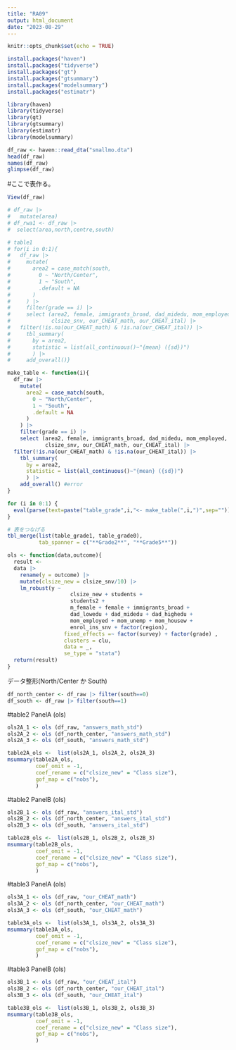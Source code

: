 ```yaml
---
title: "RA09"
output: html_document
date: "2023-08-29"
---
```


```r
knitr::opts_chunk$set(echo = TRUE)
```

```r
install.packages("haven")
install.packages("tidyverse")
install.packages("gt")
install.packages("gtsummary")
install.packages("modelsummary")
install.packages("estimatr")
```
```r
library(haven)
library(tidyverse)
library(gt)
library(gtsummary)
library(estimatr)
library(modelsummary)
```


```r

df_raw <- haven::read_dta("smallmo.dta")
head(df_raw)
names(df_raw)
glimpse(df_raw)
```

#ここで表作る。
```r
View(df_raw)
```
```r

# df_raw |>
#   mutate(area)
# df_rwa1 <- df_raw |> 
#  select(area,north,centre,south)
```
```r
# table1
# for(i in 0:1){
#   df_raw |> 
#     mutate(
#       area2 = case_match(south,
#         0 ~ "North/Center",
#         1 ~ "South",
#         .default = NA
#       )
#     ) |> 
#     filter(grade == i) |> 
#     select (area2, female, immigrants_broad, dad_midedu, mom_employed, answers_math_pct, answers_ital_pct,
#             clsize_snv, our_CHEAT_math, our_CHEAT_ital) |>
#   filter(!is.na(our_CHEAT_math) & !is.na(our_CHEAT_ital)) |> 
#     tbl_summary(
#       by = area2,
#       statistic = list(all_continuous()~"{mean} ({sd})")
#       ) |> 
#     add_overall()}

make_table <- function(i){
  df_raw |> 
    mutate(
      area2 = case_match(south,
        0 ~ "North/Center",
        1 ~ "South",
        .default = NA
      )
    ) |> 
    filter(grade == i) |> 
    select (area2, female, immigrants_broad, dad_midedu, mom_employed, answers_math_pct, answers_ital_pct,
            clsize_snv, our_CHEAT_math, our_CHEAT_ital) |>
  filter(!is.na(our_CHEAT_math) & !is.na(our_CHEAT_ital)) |> 
    tbl_summary(
      by = area2,
      statistic = list(all_continuous()~"{mean} ({sd})")
      ) |> 
    add_overall() #error
}
```


```r
for (i in 0:1) {
  eval(parse(text=paste("table_grade",i,"<- make_table(",i,")",sep="")))
}

# 表をつなげる
tbl_merge(list(table_grade1, table_grade0),
          tab_spanner = c("**Grade2**", "**Grade5**"))
```



```r
ols <- function(data,outcome){
  result <-
  data |> 
    rename(y = outcome) |> 
    mutate(clsize_new = clsize_snv/10) |> 
    lm_robust(y ~ 
                    clsize_new + students + 
                    students2 + 
                    m_female + female + immigrants_broad +
                    dad_lowedu + dad_midedu + dad_highedu +
                    mom_employed + mom_unemp + mom_housew +
                    enrol_ins_snv + factor(region), 
                  fixed_effects =~ factor(survey) + factor(grade) ,
                  clusters = clu,
                  data = _,
                  se_type = "stata")
  return(result)
}
```

データ整形(North/Center か South)
```r
df_north_center <- df_raw |> filter(south==0)
df_south <- df_raw |> filter(south==1)
```

#table2 PanelA (ols)
```r
ols2A_1 <- ols (df_raw, "answers_math_std")
ols2A_2 <- ols (df_north_center, "answers_math_std")
ols2A_3 <- ols (df_south, "answers_math_std")
```

```r
table2A_ols <-  list(ols2A_1, ols2A_2, ols2A_3)
msummary(table2A_ols, 
         coef_omit = -1,
         coef_rename = c("clsize_new" = "Class size"),
         gof_map = c("nobs"),
         )
```

#table2 PanelB (ols)
```r
ols2B_1 <- ols (df_raw, "answers_ital_std")
ols2B_2 <- ols (df_north_center, "answers_ital_std")
ols2B_3 <- ols (df_south, "answers_ital_std")
```

```r
table2B_ols <-  list(ols2B_1, ols2B_2, ols2B_3)
msummary(table2B_ols, 
         coef_omit = -1,
         coef_rename = c("clsize_new" = "Class size"),
         gof_map = c("nobs"),
         )
```

#table3 PanelA (ols)
```r
ols3A_1 <- ols (df_raw, "our_CHEAT_math")
ols3A_2 <- ols (df_north_center, "our_CHEAT_math")
ols3A_3 <- ols (df_south, "our_CHEAT_math")
```

```r
table3A_ols <-  list(ols3A_1, ols3A_2, ols3A_3)
msummary(table3A_ols, 
         coef_omit = -1,
         coef_rename = c("clsize_new" = "Class size"),
         gof_map = c("nobs"),
         )
```

#table3 PanelB (ols)
```r
ols3B_1 <- ols (df_raw, "our_CHEAT_ital")
ols3B_2 <- ols (df_north_center, "our_CHEAT_ital")
ols3B_3 <- ols (df_south, "our_CHEAT_ital")
```

```r
table3B_ols <-  list(ols3B_1, ols3B_2, ols3B_3)
msummary(table3B_ols, 
         coef_omit = -1,
         coef_rename = c("clsize_new" = "Class size"),
         gof_map = c("nobs"),
         )
```


